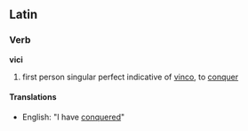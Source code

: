 ==Latin==
===Verb===
'''vici'''

#first person singular perfect indicative of [[vinco]], to [[conquer]]
====Translations====
*English: "I have [[conquer]]ed"